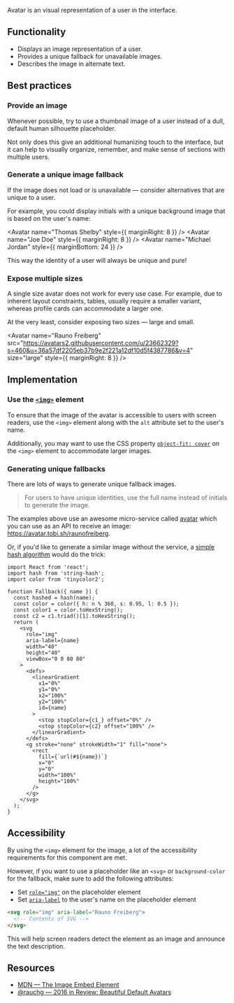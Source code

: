 
<article>

<Title>
    Avatar
</Title>

Avatar is an visual representation of a user in the interface.

<div className="center">
    <Avatar
      name="Rauno Freiberg"
      src="https://avatars2.githubusercontent.com/u/23662329?s=460&u=36a57df2205eb37b9e2f221a12df10d5f4387786&v=4"
      style={{ marginRight: 8 }}
    />
    <Avatar
      name="Rauno Freiberg M"
    />
</div>

</article>

<article>

## Functionality

- Displays an image representation of a user.
- Provides a unique fallback for unavailable images.
- Describes the image in alternate text.

</article>

<article>

## Best practices

### Provide an image

Whenever possible, try to use a thumbnail image of a user instead of a dull, default human silhouette placeholder.

Not only does this give an additional humanizing touch to the interface,
but it can help to visually organize, remember, and make sense of sections with multiple users.

### Generate a unique image fallback

If the image does not load or is unavailable — consider alternatives that are unique to a user.

For example, you could display initials with a unique background image that is based on the user's name:

<Avatar name="Thomas Shelby" style={{ marginRight: 8 }} />
<Avatar name="Joe Doe" style={{ marginRight: 8 }} />
<Avatar name="Michael Jordan" style={{ marginBottom: 24 }} />

This way the identity of a user will always be unique and pure!

### Expose multiple sizes

A single size avatar does not work for every use case.
For example, due to inherent layout constraints, tables, usually require a smaller variant, whereas profile cards can accommodate a larger one.

At the very least, consider exposing two sizes — large and small.

<Avatar
  name="Rauno Freiberg"
  src="https://avatars2.githubusercontent.com/u/23662329?s=460&u=36a57df2205eb37b9e2f221a12df10d5f4387786&v=4"
  size="large"
  style={{ marginRight: 8 }}
/>
<Avatar
  name="Rauno Freiberg"
  src="https://avatars2.githubusercontent.com/u/23662329?s=460&u=36a57df2205eb37b9e2f221a12df10d5f4387786&v=4"
/>

</article>

<article>

## Implementation

### Use the [`<img>`](https://developer.mozilla.org/en-US/docs/Web/HTML/Element/img) element

To ensure that the image of the avatar is accessible to users with screen readers, use the `<img>` element along with the `alt` attribute set to the user's name.

Additionally, you may want to use the CSS property [`object-fit: cover`](https://developer.mozilla.org/en-US/docs/Web/CSS/object-fit) on the `<img>` element to accommodate larger images.

### Generating unique fallbacks

There are lots of ways to generate unique fallback images.

> For users to have unique identities, use the full name instead of initials to generate the image.

The examples above use an awesome micro-service called [avatar](https://github.com/tobiaslins/avatar) which you can use as an API to receive an image: https://avatar.tobi.sh/raunofreiberg.

Or, if you'd like to generate a similar image without the service, a [simple hash algorithm](https://github.com/bukinoshita/hash-avatar) would do the trick:

<AvatarFallbackExample />

```tsx
import React from 'react';
import hash from 'string-hash';
import color from 'tinycolor2';

function Fallback({ name }) {
  const hashed = hash(name);
  const color = color({ h: n % 360, s: 0.95, l: 0.5 });
  const color1 = color.toHexString();
  const c2 = c1.triad()[1].toHexString();
  return (
    <svg
      role="img"
      aria-label={name}
      width="40"
      height="40"
      viewBox="0 0 80 80"
    >
      <defs>
        <linearGradient
          x1="0%"
          y1="0%"
          x2="100%"
          y2="100%"
          id={name}
        >
          <stop stopColor={c1_} offset="0%" />
          <stop stopColor={c2} offset="100%" />
        </linearGradient>
      </defs>
      <g stroke="none" strokeWidth="1" fill="none">
        <rect
          fill={`url(#${name})`}
          x="0"
          y="0"
          width="100%"
          height="100%"
        />
      </g>
    </svg>
  );
}
```

</article>

<article>

## Accessibility

By using the `<img>` element for the image, a lot of the accessibility requirements for this component are met.

However, if you want to use a placeholder like an `<svg>` or `background-color` for the fallback, make sure to add the following attributes:

- Set [`role="img"`](https://developer.mozilla.org/en-US/docs/Web/Accessibility/ARIA/Roles/Role_Img) on the placeholder element
- Set [`aria-label`](https://developer.mozilla.org/en-US/docs/Web/Accessibility/ARIA/ARIA_Techniques/Using_the_aria-label_attribute) to the user's name on the placeholder element

```html
<svg role="img" aria-label="Rauno Freiberg">
  <!-- Contents of SVG -->
</svg>
```

This will help screen readers detect the element as an image and announce the text description.

</article>

<article>

## Resources

- [MDN — The Image Embed Element](https://developer.mozilla.org/en-US/docs/Web/HTML/Element/img)
- [@rauchg — 2016 in Review: Beautiful Default Avatars](https://rauchg.com/2017/2016-in-review#avatars)

</article>
